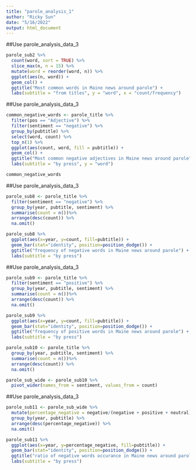 ```yaml
---
title: "parole_analysis_1"
author: "Ricky Sun"
date: "5/16/2022"
output: html_document
---
```



##Use parole_analysis_data_3

```r
parole_sub2 %>%
  count(word, sort = TRUE) %>%
  slice_max(n, n = 15) %>%
  mutate(word = reorder(word, n)) %>%
  ggplot(aes(n, word)) +
  geom_col() +
  ggtitle("Most common words in Maine news around parole") +
  labs(subtitle = "from titles", y = "word", x = "count/frequency")
```

##Use parole_analysis_data_3

```r
common_negative_words <- parole_title %>%
  filter(pos == "Adjective") %>%
  filter(sentiment == "negative") %>%
  group_by(pubtitle) %>%
  select(word, count) %>%
  top_n(1) %>%
  ggplot(aes(count, word, fill = pubtitle)) +
  geom_col() +
  ggtitle("Most common negative adjectives in Maine news around parole") +
  labs(subtitle = "by press", y = "word")

common_negative_words
```


##Use parole_analysis_data_3

```r
parole_sub8 <- parole_title %>%
  filter(sentiment == "negative") %>%
  group_by(year, pubtitle, sentiment) %>%
  summarise(count = n())%>%
  arrange(desc(count)) %>%
  na.omit()

parole_sub8 %>%
  ggplot(aes(x=year, y=count, fill=pubtitle)) +
  geom_bar(stat="identity", position=position_dodge()) +
  ggtitle("frequency of negative words in Maine news around parole") +
  labs(subtitle = "by press")
```

##Use parole_analysis_data_3

```r
parole_sub9 <- parole_title %>%
  filter(sentiment == "positive") %>%
  group_by(year, pubtitle, sentiment) %>%
  summarise(count = n())%>%
  arrange(desc(count)) %>%
  na.omit()

parole_sub9 %>%
  ggplot(aes(x=year, y=count, fill=pubtitle)) +
  geom_bar(stat="identity", position=position_dodge()) +
  ggtitle("frequency of positive words in Maine news around parole") +
  labs(subtitle = "by press")
```

```r
parole_sub10 <- parole_title %>%
  group_by(year, pubtitle, sentiment) %>%
  summarise(count = n())%>%
  arrange(desc(count)) %>%
  na.omit()
```

```r
parole_sub_wide <- parole_sub10 %>%
  pivot_wider(names_from = sentiment, values_from = count)
```


##Use parole_analysis_data_3

```r
parole_sub11 <- parole_sub_wide %>%
  mutate(percentage_negative = negative/(negative + positive + neutral)) %>%
  group_by(year, pubtitle) %>%
  arrange(desc(percentage_negative)) %>%
  na.omit()

parole_sub11 %>%
  ggplot(aes(x=year, y=percentage_negative, fill=pubtitle)) +
  geom_bar(stat="identity", position=position_dodge()) +
  ggtitle("ratio of negative words occurance in Maine news around parole") +
  labs(subtitle = "by press")
```









